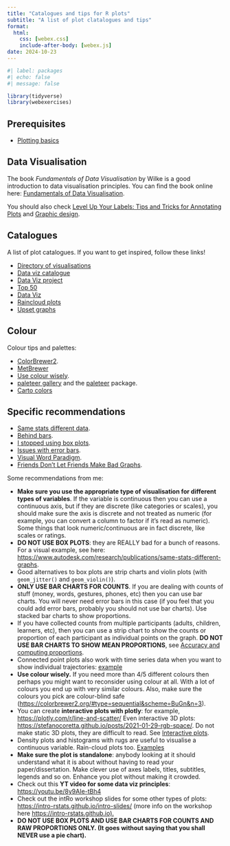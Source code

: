 ```yaml
---
title: "Catalogues and tips for R plots"
subtitle: "A list of plot clatalogues and tips"
format: 
  html:
    css: [webex.css]
    include-after-body: [webex.js]
date: 2024-10-23
---
```


```r
#| label: packages
#| echo: false
#| message: false

library(tidyverse)
library(webexercises)
```

::: callout-warning
## Prerequisites

- [Plotting basics](plotting-basics.qmd)

:::

## Data Visualisation

The book *Fundamentals of Data Visualisation* by Wilke is a good introduction to data visualisation principles. You can find the book online here: [Fundamentals of Data Visualisation](https://clauswilke.com/dataviz/).

You should also check [Level Up Your Labels: Tips and Tricks for Annotating Plots](https://www.cararthompson.com/talks/user2022/) and [Graphic design](https://rstudio-conf-2022.github.io/ggplot2-graphic-design/).

## Catalogues

A list of plot catalogues. If you want to get inspired, follow these links!

- [Directory of visualisations](https://clauswilke.com/dataviz/directory-of-visualizations.html)
- [Data viz catalogue](https://datavizcatalogue.com/index.html)
- [Data Viz project](https://datavizproject.com)
- [Top 50](http://r-statistics.co/Top50-Ggplot2-Visualizations-MasterList-R-Code.html)
- [Data Viz](https://datavizm20.classes.andrewheiss.com/)
- [Raincloud plots](https://wellcomeopenresearch.org/articles/4-63)
- [Upset graphs](https://upset.app)

## Colour

Colour tips and palettes:

- [ColorBrewer2](https://colorbrewer2.org/#type=sequential&scheme=BuGn&n=3).
- [MetBrewer](https://github.com/BlakeRMills/MetBrewer)
- [Use colour wisely](https://albert-rapp.de/post/2022-02-19-ggplot2-color-tips-from-datawrapper/).
- [paleteer gallery](https://pmassicotte.github.io/paletteer_gallery/) and the [paleteer](https://emilhvitfeldt.github.io/paletteer/) package.
- [Carto colors](https://carto.com/carto-colors/)

## Specific recommendations

- [Same stats different data](https://www.research.autodesk.com/app/uploads/2023/03/same-stats-different-graphs.pdf_rec2hRjLLGgM7Cn2T.pdf).
- [Behind bars](https://stats.stackexchange.com/a/367889).
- [I stopped using box plots](https://nightingaledvs.com/ive-stopped-using-box-plots-should-you/).
- [Issues with error bars](https://www.data-to-viz.com/caveat/error_bar.html).
- [Visual Word Paradigm](https://link.springer.com/article/10.3758/s13423-022-02143-8).
- [Friends Don't Let Friends Make Bad Graphs](https://github.com/cxli233/FriendsDontLetFriends).

Some recommendations from me:

-   **Make sure you use the appropriate type of visualisation for different types of variables**. If the variable is continuous then you can use a continuous axis, but if they are discrete (like categories or scales), you should make sure the axis is discrete and not treated as numeric (for example, you can convert a column to factor if it's read as numeric). Some things that look numeric/continuous are in fact discrete, like scales or ratings.
-   **DO NOT USE BOX PLOTS**: they are REALLY bad for a bunch of reasons. For a visual example, see here: [https://www.autodesk.com/research/publications/same-stats-different-graphs](https://www.autodesk.com/research/publications/same-stats-different-graphs).
-   Good alternatives to box plots are strip charts and violin plots (with `geom_jitter()` and `geom_violin()`).
-   **ONLY USE BAR CHARTS FOR COUNTS**. If you are dealing with counts of stuff (money, words, gestures, phones, etc) then you can use bar charts. You will never need error bars in this case (if you feel that you could add error bars, probably you should not use bar charts). Use stacked bar charts to show proportions.
-   If you have collected counts from multiple participants (adults, children, learners, etc), then you can use a strip chart to show the counts or proportion of each participant as individual points on the graph. **DO NOT USE BAR CHARTS TO SHOW MEAN PROPORTIONS**, see [Accuracy and computing proportions](plot-advanced.qmd#sec-accuracy).
- Connected point plots also work with time series data when you want to show individual trajectories: [example](https://srcd.onlinelibrary.wiley.com/cms/asset/202b12cd-28b1-4d17-8853-ceb8e55b4b1c/cdev13406-fig-0001-m.jpg)
-   **Use colour wisely.** If you need more than 4/5 different colours then perhaps you might want to reconsider using colour at all. With a lot of colours you end up with very similar colours. Also, make sure the colours you pick are colour-blind safe ([https://colorbrewer2.org/#type=sequential&scheme=BuGn&n=3](https://colorbrewer2.org/#type=sequential&scheme=BuGn&n=3)).
-   You can create **interactive plots with plotly**: for example, [https://plotly.com/r/line-and-scatter/](https://plotly.com/r/line-and-scatter/) Even interactive 3D plots: [https://stefanocoretta.github.io/posts/2021-01-29-rgb-space/](https://stefanocoretta.github.io/posts/2021-01-29-rgb-space/). Do not make static 3D plots, they are difficult to read. See [Interactive plots](plot-plotly.qmd).
-   Density plots and histograms with rugs are useful to visualise a continuous variable. Rain-cloud plots too. [Examples](https://wellcomeopenresearch.org/articles/4-63)
-   **Make sure the plot is standalone**: anybody looking at it should understand what it is about without having to read your paper/dissertation. Make clever use of axes labels, titles, subtitles, legends and so on. Enhance you plot without making it crowded.
-   Check out this **YT video for some data viz principles**: [https://youtu.be/8y9AIe-tBh4](https://youtu.be/8y9AIe-tBh4)
-   Check out the intRo workshop slides for some other types of plots: [https://intro-rstats.github.io/intro-slides/](https://intro-rstats.github.io/intro-slides/) (more info on the workshop here [https://intro-rstats.github.io).](https://intro-rstats.github.io/)
-   **DO NOT USE BOX PLOTS AND USE BAR CHARTS FOR COUNTS AND RAW PROPORTIONS ONLY. (It goes without saying that you shall NEVER use a pie chart).**
